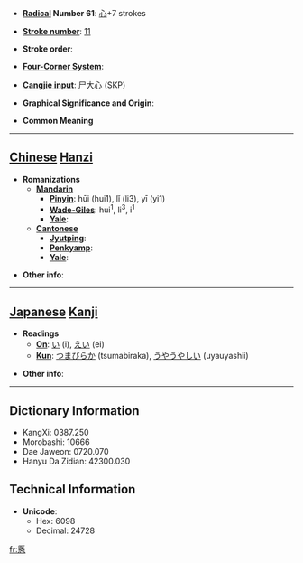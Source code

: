 * '''[[Wiktionary:Chinese radical index| Radical]] Number 61''': [[Wiktionary:Chinese radical index 心|心]]+7 strokes

* '''[[Wiktionary:Chinese total strokes index|Stroke number]]''': [[Wiktionary:Chinese total strokes index 11|11]]

* '''Stroke order''': 

* '''[[Wiktionary:Chinese four corner index|Four-Corner System]]''': 

* '''[[Wiktionary:Chinese Cangjie index|Cangjie input]]''': 尸大心 (SKP)

* '''Graphical Significance and Origin''': 

* '''Common Meaning'''

----

== [[Chinese]] [[Hanzi]] ==

* '''Romanizations'''
** '''[[Mandarin]]'''
*** '''[[Pinyin]]''': hūi (hui1), lǐ (li3), yī (yi1)
*** '''[[Wade-Giles]]''': hui<sup>1</sup>, li<sup>3</sup>, i<sup>1</sup>
*** '''[[Yale]]''': 
** '''[[Cantonese]]'''
*** '''[[Jyutping]]''':
*** '''[[Penkyamp]]''': 
*** '''[[Yale]]''': 

* '''Other info''': 

----

== [[Japanese]] [[Kanji]] ==

* '''Readings'''
** '''[[On]]''': [[い]] (i), [[えい]] (ei)
** '''[[Kun]]''': [[つまびらか]] (tsumabiraka), [[うやうやしい]] (uyauyashii)

* '''Other info''':  

----

== Dictionary Information ==

* KangXi: 0387.250
* Morobashi: 10666
* Dae Jaweon: 0720.070
* Hanyu Da Zidian: 42300.030

== Technical Information ==

* '''Unicode''':
** Hex: 6098
** Decimal: 24728

[[fr:悘]]